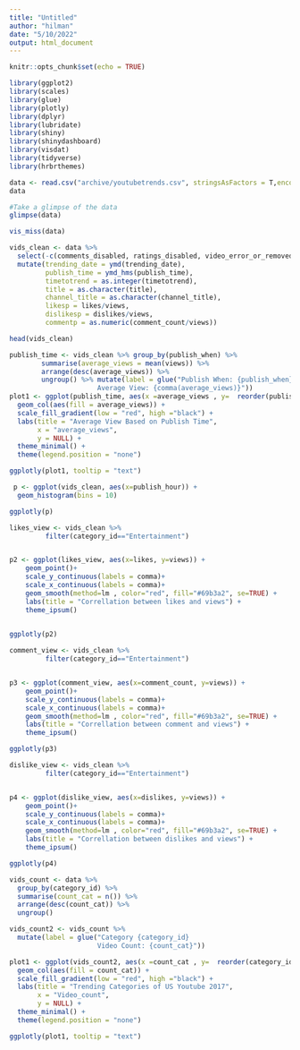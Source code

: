 ---
title: "Untitled"
author: "hilman"
date: "5/10/2022"
output: html_document
---

```{r setup, include=FALSE}
knitr::opts_chunk$set(echo = TRUE)
```

```{r}
library(ggplot2)
library(scales)
library(glue)
library(plotly)
library(dplyr)
library(lubridate)
library(shiny)
library(shinydashboard)
library(visdat)
library(tidyverse)
library(hrbrthemes)
```

```{r}
data <- read.csv("archive/youtubetrends.csv", stringsAsFactors = T,encoding = 'latin1')
data
```



```{r}
#Take a glimpse of the data
glimpse(data)
```


```{r}
vis_miss(data)
```


```{r}
vids_clean <- data %>% 
  select(-c(comments_disabled, ratings_disabled, video_error_or_removed)) %>%
  mutate(trending_date = ymd(trending_date),
         publish_time = ymd_hms(publish_time),
         timetotrend = as.integer(timetotrend),
         title = as.character(title),
         channel_title = as.character(channel_title),
         likesp = likes/views,
         dislikesp = dislikes/views,
         commentp = as.numeric(comment_count/views))

head(vids_clean)
```
```{r}
publish_time <- vids_clean %>% group_by(publish_when) %>% 
        summarise(average_views = mean(views)) %>% 
        arrange(desc(average_views)) %>% 
        ungroup() %>% mutate(label = glue("Publish When: {publish_when}
                      Average View: {comma(average_views)}"))
plot1 <- ggplot(publish_time, aes(x =average_views , y=  reorder(publish_when, average_views), text = label)) +
  geom_col(aes(fill = average_views)) +
  scale_fill_gradient(low = "red", high ="black") +
  labs(title = "Average View Based on Publish Time",
       x = "average_views",
       y = NULL) +
  theme_minimal() +
  theme(legend.position = "none")

ggplotly(plot1, tooltip = "text")

```
```{r}
 p <- ggplot(vids_clean, aes(x=publish_hour)) + 
  geom_histogram(bins = 10)

ggplotly(p)

```

```{r}
likes_view <- vids_clean %>% 
         filter(category_id=="Entertainment")


p2 <- ggplot(likes_view, aes(x=likes, y=views)) + 
    geom_point()+
    scale_y_continuous(labels = comma)+
    scale_x_continuous(labels = comma)+
    geom_smooth(method=lm , color="red", fill="#69b3a2", se=TRUE) +
    labs(title = "Correllation between likes and views") +
    theme_ipsum()
    

ggplotly(p2)
```
```{r}

comment_view <- vids_clean %>% 
         filter(category_id=="Entertainment")


p3 <- ggplot(comment_view, aes(x=comment_count, y=views)) + 
    geom_point()+
    scale_y_continuous(labels = comma)+
    scale_x_continuous(labels = comma)+
    geom_smooth(method=lm , color="red", fill="#69b3a2", se=TRUE) +
    labs(title = "Correllation between comment and views") +
    theme_ipsum()

ggplotly(p3)


```
```{r}

dislike_view <- vids_clean %>% 
         filter(category_id=="Entertainment")


p4 <- ggplot(dislike_view, aes(x=dislikes, y=views)) + 
    geom_point()+
    scale_y_continuous(labels = comma)+
    scale_x_continuous(labels = comma)+
    geom_smooth(method=lm , color="red", fill="#69b3a2", se=TRUE) +
    labs(title = "Correllation between dislikes and views") +
    theme_ipsum()

ggplotly(p4)

```

```{r}
vids_count <- data %>% 
  group_by(category_id) %>% 
  summarise(count_cat = n()) %>% 
  arrange(desc(count_cat)) %>% 
  ungroup()

vids_count2 <- vids_count %>% 
  mutate(label = glue("Category {category_id}
                      Video Count: {count_cat}"))

plot1 <- ggplot(vids_count2, aes(x =count_cat , y=  reorder(category_id, count_cat), text = label)) +
  geom_col(aes(fill = count_cat)) +
  scale_fill_gradient(low = "red", high ="black") +
  labs(title = "Trending Categories of US Youtube 2017",
       x = "Video_count",
       y = NULL) +
  theme_minimal() +
  theme(legend.position = "none")

ggplotly(plot1, tooltip = "text")

```

